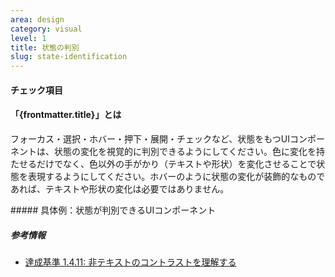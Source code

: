 ```yaml
---
area: design
category: visual
level: 1
title: 状態の判別
slug: state-identification
---
```



#### チェック項目

<Checkpoint title="UIが状態を表現するとき、テキストや形状の変化で状態を判別できるようにする" />

#### 「{frontmatter.title}」とは

<Level level={frontmatter.level} />

フォーカス・選択・ホバー・押下・展開・チェックなど、状態をもつUIコンポーネントは、状態の変化を視覚的に判別できるようにしてください。色に変化を持たせるだけでなく、色以外の手がかり（テキストや形状）を変化させることで状態を表現するようにしてください。ホバーのように状態の変化が装飾的なものであれば、テキストや形状の変化は必要ではありません。

<Cases>
  <div slot="title">
    ##### 具体例：状態が判別できるUIコンポーネント
  </div>
  <Case type="good" title="押下状態がアイコンの変化でわかる"></Case>
  <Case type="good" title="チェック状態がアイコンの変化でわかる"></Case>
  <Case type="good" title="展開状態がアイコンの変化でわかる"></Case>
  <Case type="good" title="フォーカス状態が枠線の変化でわかる"></Case>
  <Case type="good" title="選択状態が塗りの変化でわかる"></Case>
</Cases>

##### 参考情報

- [達成基準 1.4.11: 非テキストのコントラストを理解する](https://waic.jp/translations/WCAG21/Understanding/non-text-contrast.html)
